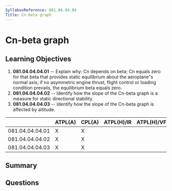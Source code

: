 ```yaml
---
SyllabusReference: 081.04.04.04
Title: Cn-beta graph
---
```


# Cn-beta graph

## Learning Objectives

1. **081.04.04.04.01** -- Explain why: Cn depends on beta; Cn equals zero for that
   beta that provides static equilibrium about the aeroplane"s normal axis; if
   no asymmetric engine thrust, flight control or loading condition prevails,
   the equilibrium beta equals zero.
2. **081.04.04.04.02** -- Identify how the slope of the Cn-beta graph is a measure
   for static directional stability.
3. **081.04.04.04.03** -- Identify how the slope of the Cn-beta graph is affected
   by altitude.

|                 | ATPL(A) | CPL(A) | ATPL(H)/IR | ATPL(H)/VFR | CPL(H) | IR  | CBIR(A) |
| --------------- | ------- | ------ | ---------- | ----------- | ------ | --- | ------- |
| 081.04.04.04.01 | X       | X      |            |             |        |     |         |
| 081.04.04.04.02 | X       | X      |            |             |        |     |         |
| 081.04.04.04.03 | X       | X      |            |             |        |     |         |

## Summary

## Questions
